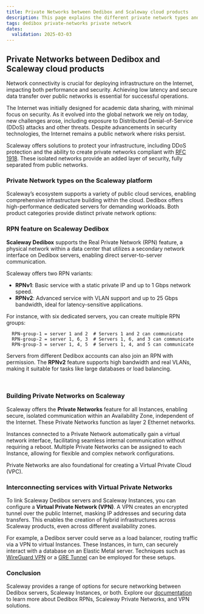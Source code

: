 ```yaml
---
title: Private Networks between Dedibox and Scaleway cloud products
description: This page explains the different private network types and offers available at Scaleway and Dedibox, and compares their different capabilities and features.
tags: dedibox private-networks private network
dates:
  validation: 2025-03-03
---
```



## Private Networks between Dedibox and Scaleway cloud products

Network connectivity is crucial for deploying infrastructure on the Internet, impacting both performance and security. Achieving low latency and secure data transfer over public networks is essential for successful operations.

The Internet was initially designed for academic data sharing, with minimal focus on security. As it evolved into the global network we rely on today, new challenges arose, including exposure to Distributed Denial-of-Service (DDoS) attacks and other threats. Despite advancements in security technologies, the Internet remains a public network where risks persist.

Scaleway offers solutions to protect your infrastructure, including DDoS protection and the ability to create private networks compliant with [RFC 1918](https://docs.umbrella.com/umbrella-user-guide/docs/internal-networks-setup-guide). These isolated networks provide an added layer of security, fully separated from public networks.

### Private Network types on the Scaleway platform

Scaleway’s ecosystem supports a variety of public cloud services, enabling comprehensive infrastructure building within the cloud. Dedibox offers high-performance dedicated servers for demanding workloads. Both product categories provide distinct private network options:

<Lightbox image={image} width="500" alt="" />

### RPN feature on Scaleway Dedibox

**Scaleway Dedibox** supports the Real Private Network (RPN) feature, a physical network within a data center that utilizes a secondary network interface on Dedibox servers, enabling direct server-to-server communication.

Scaleway offers two RPN variants:

- **RPNv1**: Basic service with a static private IP and up to 1 Gbps network speed.
- **RPNv2**: Advanced service with VLAN support and up to 25 Gbps bandwidth, ideal for latency-sensitive applications.

For instance, with six dedicated servers, you can create multiple RPN groups:

```
  RPN-group-1 = server 1 and 2  # Servers 1 and 2 can communicate
  RPN-group-2 = server 1, 6, 3  # Servers 1, 6, and 3 can communicate
  RPN-group-3 = server 1, 4, 5  # Servers 1, 4, and 5 can communicate
```

Servers from different Dedibox accounts can also join an RPN with permission. The **RPNv2** feature supports high bandwidth and real VLANs, making it suitable for tasks like large databases or load balancing.

<Lightbox image={image2} width="500" alt="" />​ 

### Building Private Networks on Scaleway

Scaleway offers the **Private Networks** feature for all Instances, enabling secure, isolated communication within an Availability Zone, independent of the Internet. These Private Networks function as layer 2 Ethernet networks.

Instances connected to a Private Network automatically gain a virtual network interface, facilitating seamless internal communication without requiring a reboot. Multiple Private Networks can be assigned to each Instance, allowing for flexible and complex network configurations.

Private Networks are also foundational for creating a Virtual Private Cloud (VPC).

<Lightbox image={image3} width="500" alt="" />

### Interconnecting services with Virtual Private Networks

To link Scaleway Dedibox servers and Scaleway Instances, you can configure a **Virtual Private Network (VPN)**. A VPN creates an encrypted tunnel over the public Internet, masking IP addresses and securing data transfers. This enables the creation of hybrid infrastructures across Scaleway products, even across different availability zones.

For example, a Dedibox server could serve as a load balancer, routing traffic via a VPN to virtual Instances. These Instances, in turn, can securely interact with a database on an Elastic Metal server. Techniques such as [WireGuard VPN](/tutorials/wireguard-mesh-vpn/) or a [GRE Tunnel](/tutorials/setting-up-tunnel/) can be employed for these setups.

### Conclusion

Scaleway provides a range of options for secure networking between Dedibox servers, Scaleway Instances, or both. Explore our [documentation](/instances/how-to/use-private-networks/) to learn more about Dedibox RPNs, Scaleway Private Networks, and VPN solutions.
